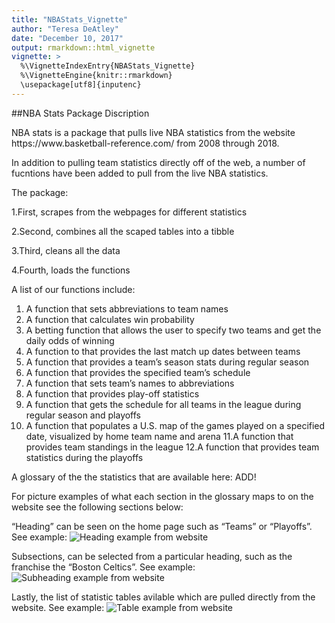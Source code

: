 ```yaml
---
title: "NBAStats_Vignette"
author: "Teresa DeAtley"
date: "December 10, 2017"
output: rmarkdown::html_vignette
vignette: >
  %\VignetteIndexEntry{NBAStats_Vignette}
  %\VignetteEngine{knitr::rmarkdown}
  \usepackage[utf8]{inputenc}
---
```


##NBA Stats Package Discription

NBA stats is a package that pulls live NBA statistics from the website https://www.basketball-reference.com/ from 2008 through 2018.

In addition to pulling team statistics directly off of the web, a number of fucntions have been added to pull from the live NBA statistics. 

The package:

1.First, scrapes from the webpages for different statistics

2.Second, combines all the scaped tables into a tibble

3.Third, cleans all the data

4.Fourth, loads the functions

A list of our functions include:

1. A function that sets abbreviations to team names
2. A function that calculates win probability
3. A betting function that allows the user to specify two teams and get the daily odds    of winning
4. A function to that provides the last match up dates between teams
5. A function that provides a team's season stats during regular season
6. A function that provides the specified team's schedule
7. A function that sets team's names to abbreviations
8. A function that provides play-off statistics
9. A function that gets the schedule for all teams in the league during regular season    and playoffs
10. A function that populates a U.S. map of the games played on a specified date,         visualized by home team name and arena
11.A function that provides team standings in the league
12.A function that provides team statistics during the playoffs


A glossary of the the statistics that are available here: ADD!

For picture examples of what each section in the glossary maps to on the website see the following sections below:

"Heading" can be seen on the home page such as "Teams" or "Playoffs". See example:
![Heading example from website](Images/NBA picture.PNG)

Subsections, can be selected from a particular heading, such as the franchise the "Boston Celtics". See example:
![Subheading example from website](Images/Franchise page.PNG)

Lastly, the list of statistic tables avilable which are pulled directly from the website. See example:
![Table example from website](Images/Table example.PNG)





